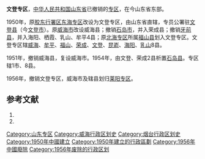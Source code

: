 '''文登专区'''，[[中华人民共和国|中华人民共和国]][[山东省|山东省]]已撤销的[[专区|专区]]，在今山东省东部。

1950年，原[[胶东行署区|胶东行署区]][[东海专区|东海专区]]改设为文登专区，由山东省直辖，专员公署驻[[文登县|文登县]]（今[[文登市|文登市]]）。原[[威海市|威海市]]改设威海县；撤销[[石岛市|石岛市]]，并入荣成县；撤销[[牙前县|牙前县]]，并入海阳、栖霞、乳山、牟平4县；原[[北海专区|北海专区]]所属[[福山县|福山县]]划入文登专区。文登专区辖[[威海县|威海]]、[[牟平县|牟平]]、[[福山縣_(登州)|福山]]、[[荣成县|荣成]]、[[文登县|文登]]、[[昆嵛县|昆嵛]]、[[海阳县_(清朝)|海阳]]、[[乳山县|乳山]]8县。

1951年，撤销威海县，复设威海市。1954年，由文登、荣成2县析置[[石岛县|石岛县]]。专区辖1市、8县。 

1956年，撤销文登专区，威海市及辖县划归[[莱阳专区|莱阳专区]]。

== 参考文献 ==
# {{Cite book | author = 戴均良等 | title = 《中国古今地名大词典》 | location = 上海 | publisher = 上海辞书出版社 | date = 2005 | language = zh-hans }}
# {{Cite book | author = 史为乐 | title = 《中华人民共和国政区沿革（1949-2002）》 | location = 北京 | publisher = 人民出版社 | date = 2006 | language = zh-hans }}

{{山东省历史二级政区}}
[[Category:山东专区|Category:山东专区]]
[[Category:威海行政区划史|Category:威海行政区划史]]
[[Category:烟台行政区划史|Category:烟台行政区划史]]
[[Category:1950年中國建立|Category:1950年中國建立]]
[[Category:1950年建立的行政區劃|Category:1950年建立的行政區劃]]
[[Category:1956年中國廢除|Category:1956年中國廢除]]
[[Category:1956年废除的行政区划|Category:1956年废除的行政区划]]